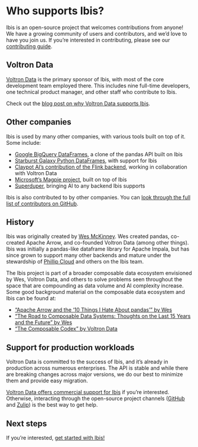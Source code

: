 # Who supports Ibis?

Ibis is an open-source project that welcomes contributions from anyone! We have
a growing community of users and contributors, and we'd love to have you join
us. If you're interested in contributing, please see our [contributing
guide](/contribute).

## Voltron Data

[Voltron Data](https://voltrondata.com) is the primary sponsor of Ibis, with
most of the core development team employed there. This includes nine full-time
developers, one technical product manager, and other staff who contribute to
Ibis.

::: {.callout-tip title="Why does Voltron Data support Ibis?"}
Check out the [blog post on why Voltron Data supports
Ibis](../posts/why-voda-supports-ibis/index.qmd).
:::

## Other companies

Ibis is used by many other companies, with various tools built on top of it.
Some include:

- [Google BigQuery
 DataFrames](https://github.com/googleapis/python-bigquery-dataframes), a clone
 of the pandas API built on Ibis
- [Starburst Galaxy Python
 DataFrames](https://www.starburst.io/blog/introducing-python-dataframes/), with
 support for Ibis
- [Claypot AI's contribution of the Flink
 backend](https://github.com/claypotai/ibis-flink-example), working in
 collaboration with Voltron Data
- [Microsoft's Magpie
 project](https://www.microsoft.com/en-us/research/project/magpie-2/), built on
 top of Ibis
- [Superduper](https://github.com/superduper-io/superduper), bringing AI to
 any backend Ibis supports

Ibis is also contributed to by other companies. You can [look through the full
list of contributors on
GitHub](https://github.com/ibis-project/ibis/graphs/contributors).

## History

Ibis was originally created by [Wes McKinney](https://wesmckinney.com/). Wes
created pandas, co-created Apache Arrow, and co-founded Voltron Data (among
other things). Ibis was initially a pandas-like dataframe library for Apache
Impala, but has since grown to support many other backends and mature under the
stewardship of [Phillip Cloud](https://github.com/cpcloud) and others on the
Ibis team.

The Ibis project is part of a broader composable data ecosystem envisioned by
Wes, Voltron Data, and others to solve problems seen throughout the space that
are compounding as data volume and AI complexity increase. Some good background
material on the composable data ecosystem and Ibis can be found at:

- ["Apache Arrow and the '10 Things I Hate About pandas'" by
 Wes](https://wesmckinney.com/blog/apache-arrow-pandas-internals/)
- ["The Road to Composable Data Systems: Thoughts on the Last 15 Years and the
 Future" by Wes](https://wesmckinney.com/blog/looking-back-15-years/)
- ["The Composable Codex" by Voltron Data](https://voltrondata.com/codex)

## Support for production workloads

Voltron Data is committed to the success of Ibis, and it's already in production
across numerous enterprises. The API is stable and while there are breaking
changes across major versions, we do our best to minimize them and provide easy
migration.

[Voltron Data offers commercial support for
Ibis](https://voltrondata.com/enterprise-support) if you're interested.
Otherwise, interacting through the open-source project channels
([GitHub](https://github.com/ibis-project/ibis) and
[Zulip](https://ibis-project.zulipchat.com)) is the best way to get help.

## Next steps

If you're interested, [get started with Ibis!](../tutorials/basics.qmd)
